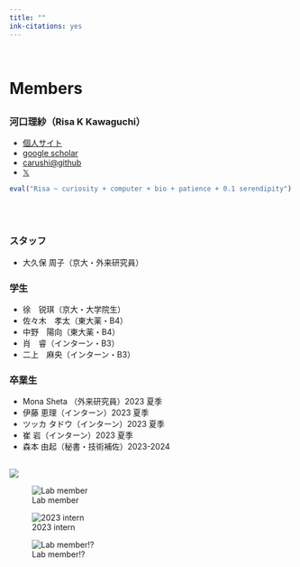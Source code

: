 ```yaml
---
title: ""
ink-citations: yes
---
```


<br>

# Members {.row}
##  {.col-md-8}

### 河口理紗（Risa K Kawaguchi）
- [個人サイト](https://sites.google.com/site/cawatchm/)
- [google scholar](https://scholar.google.com/citations?user=BLtM6hoAAAAJh)
- [carushi@github](https://github.com/carushi)
- [𝕏](https://twitter.com/can_pyong)

```r
eval("Risa ~ curiosity + computer + bio + patience + 0.1 serendipity")
```

<br>
<br>

### スタッフ
- 大久保 周子（京大・外来研究員）

### 学生

- 徐　锐琪（京大・大学院生）
- 佐々木　孝太（東大薬・B4）
- 中野　陽向（東大薬・B4）
- 肖　睿（インターン・B3）
- 二上　麻央（インターン・B3）


### 卒業生

- Mona Sheta （外来研究員）2023 夏季
- 伊藤 恵理（インターン）2023 夏季
- ツッカ タドウ（インターン）2023 夏季
- 崔 岩（インターン）2023 夏季
- 森本 由起（秘書・技術補佐）2023-2024


## {.col-md-4 }

![](figures/members/kawaguchi.jpeg)


![Lab member](https://dl.dropboxusercontent.com/scl/fi/u3gcgm98qqilclg3jk4mc/lab_members.jpg?rlkey=mm9spz0pwmq00qjk4nt7pmcuw&st=7tiubrfg&dl=0)

![2023 intern](https://dl.dropboxusercontent.com/scl/fi/q9xyw535duhidxyj7t461/2023_intern.png?rlkey=ev940mdknsqilu9xus5ri1u95&st=csfuiozf&dl=0)

![Lab member!?](https://dl.dropboxusercontent.com/scl/fi/kdfwa5sr2nymg8npq80xg/seal.jpeg?rlkey=f9vk00y5ovmigti5bhwsecchl&dl=0)
